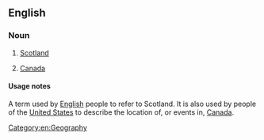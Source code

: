 ==English==

===Noun===
{{en-noun|head=[[north]] of the [[border]]|-}}

# {{lb|en|colloquial|British}} [[Scotland]]
# {{lb|en|colloquial|US}} [[Canada]]

====Usage notes====
A term used by [[English]] people to refer to Scotland.
It is also used by people of the [[United States]] to describe the location of, or events in, [[Canada]].

[[Category:en:Geography]]